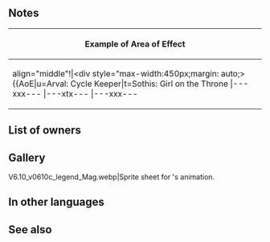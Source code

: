 {{Weapon Infobox
|tagid=SID_魂の秘儀
|intID=3313
|image=wep_mg318
|exclusive=1
|weaponType=Colorless Tome
|cost=400
|might=14
|range=2
|cooldown=-1
|effect=Accelerates Special trigger (cooldown count-1). At start of turn, inflicts【Guard】on foes within 3 rows or 3 columns centered on unit with Res < unit's Res. If unit initiates combat or is within 2 spaces of an ally, grants Atk/Spd/Def/Res+5 to unit during combat, deals damage = 20% of unit's Res (including when dealing damage with a Special triggered before combat), and foe cannot make a follow-up attack.<br><br>【Guard】<br>Inflicts Special cooldown charge -1 on target per attack during combat through its next action. (Only highest value applied. Does not stack.)
|statModifiers=0,14,0,0,0
|required=Atlas (weapon)
|properties=random_owner
}}
==Notes==
{{Guard}}
{|class="wikitable default mw-collapsible" 
!align="middle"|Example of Area of Effect
|-
|align="middle"!|<div style="max-width:450px;margin: auto;>{{AoE|u=Arval: Cycle Keeper|t=Sothis: Girl on the Throne
|---xxx---
|---xtx---
|---xxx---
|xxxxxxxxx
|xxxxuxxxx
|xxxxxxxxx
|---xxx---
|---xxx---
|---xxx---
}}</div>
|}
{{IfUnitInitiates}}
{{Temporary buffs}}
{{DamageBoost}}
{{Prevent follow-up}}
==List of owners==
{{Skill Hero List}}
==Gallery==
<gallery>
V6.10_v0610c_legend_Mag.webp|Sprite sheet for {{PAGENAME}}'s animation.
</gallery>
==In other languages==
{{OtherLanguages
|japanese=魂の秘儀
|german=Seelenritual
|spanishEU=Rito de almas
|spanishLA=Rito de almas
|french=Rituel des âmes
|italian=Rito delle anime
|chineseTW=靈魂的秘密儀式
|portuguese=Rito das almas
}}
==See also==
{{See also skills|cond=Description LIKE '%at start of turn, %【Guard】%on foes%' AND Exclusive='1' OR Description LIKE '%deals damage%=%of unit_s Res%'}}
{{Weapons Navbox}}